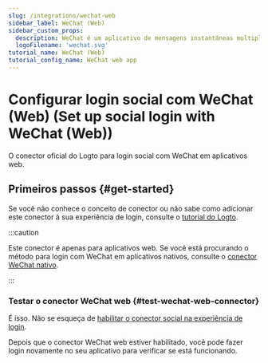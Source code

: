 ```yaml
---
slug: /integrations/wechat-web
sidebar_label: WeChat (Web)
sidebar_custom_props:
  description: WeChat é um aplicativo de mensagens instantâneas multiplataforma.
  logoFilename: 'wechat.svg'
tutorial_name: WeChat (Web)
tutorial_config_name: WeChat web app
---
```




# Configurar login social com WeChat (Web) (Set up social login with WeChat (Web))

O conector oficial do Logto para login social com WeChat em aplicativos web.

<GuideTip />

## Primeiros passos \{#get-started}

Se você não conhece o conceito de conector ou não sabe como adicionar este conector à sua experiência de login, consulte o [tutorial do Logto](/connectors/social-connectors).

:::caution

Este conector é apenas para aplicativos web. Se você está procurando o método para login com WeChat em aplicativos nativos, consulte o [conector WeChat nativo](/integrations/wechat-native).

:::

<Integration />

### Testar o conector WeChat web \{#test-wechat-web-connector}

É isso. Não se esqueça de [habilitar o conector social na experiência de login](/connectors/social-connectors/#enable-social-sign-in).

Depois que o conector WeChat web estiver habilitado, você pode fazer login novamente no seu aplicativo para verificar se está funcionando.
